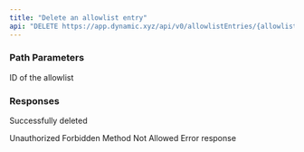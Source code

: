 ```yaml
---
title: "Delete an allowlist entry"
api: "DELETE https://app.dynamic.xyz/api/v0/allowlistEntries/{allowlistEntryId}"
---
```


### Path Parameters

<ParamField path="allowlistId" type="string" required>
  ID of the allowlist
</ParamField>

### Responses

<Tabs>

<Tab title="🟢 204">Successfully deleted</Tab>

<Tab title="🔴 401">
Unauthorized

  <ResponseField name="" type="string" />
</Tab>

<Tab title="🔴 403">
Forbidden

  <ResponseField name="error" type="string" />
</Tab>

<Tab title="🔴 405">
Method Not Allowed

  <ResponseField name="error" type="string" />
</Tab>

<Tab title="🔴 500">
Error response

<ResponseField name="error" type="string" />
 
</Tab>

</Tabs>

